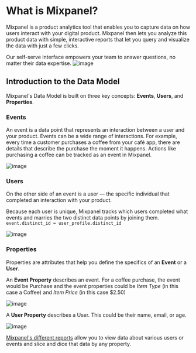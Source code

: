 # What is Mixpanel?
Mixpanel is a product analytics tool that enables you to capture data on how users interact with your digital product. Mixpanel then lets you analyze this product data with simple, interactive reports that let you query and visualize the data with just a few clicks.

Our self-serve interface empowers your team to answer questions, no matter their data expertise.
![image](https://storage.googleapis.com/cdn-mxpnl-com/static/readme/Dashboard.svg)

## Introduction to the Data Model
Mixpanel's Data Model is built on three key concepts: **Events**, **Users**, and **Properties**.

### Events
An event is a data point that represents an interaction between a user and your product. Events can be a wide range of interactions. For example, every time a customer purchases a coffee from your café app, there are details that describe the purchase the moment it happens. Actions like purchasing a coffee can be tracked as an event in Mixpanel.

![image](https://storage.googleapis.com/cdn-mxpnl-com/static/readme/Event.svg)

### Users
On the other side of an event is a user — the specific individual that completed an interaction with your product.

Because each user is unique, Mixpanel tracks which users completed what events and marries the two distinct data points by joining them. `event.distinct_id = user_profile.distinct_id`

![image](https://storage.googleapis.com/cdn-mxpnl-com/static/readme/Users.svg)

### Properties
Properties are attributes that help you define the specifics of an **Event** or a **User**.

An **Event Property** describes an event. For a coffee purchase, the event would be Purchase and the event properties could be *Item Type* (in this case a Coffee) and *Item Price* (in this case $2.50)

![image](https://storage.googleapis.com/cdn-mxpnl-com/static/readme/Event_Property.svg)

A **User Property** describes a User. This could be their name, email, or age.

![image](https://storage.googleapis.com/cdn-mxpnl-com/static/readme/User_Property.svg)

[Mixpanel's different reports](https://mixpanel.com/behavioral-analytics/) allow you to view data about various users or events and slice and dice that data by any property.
